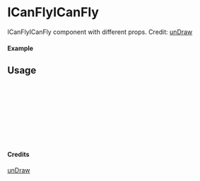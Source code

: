 
<Meta of={ICanFlyICanFly} title="unDraw/ICanFlyICanFly" />

# ICanFlyICanFly

ICanFlyICanFly component with different props.
Credit: [unDraw](https://undraw.co/illustrations)

#### Example

<Canvas of={ICanFlyICanFly.Primary} />

## Usage

```ts
import { ICanFlyICanFly } from "yadl-ui";

const Example = () => {
  return (
      <ICanFlyICanFly />
  );
};

export default Example;
```

#### Credits
[unDraw](https://undraw.co/illustrations)
